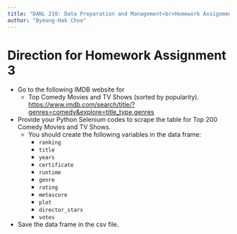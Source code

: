 ```yaml
---
title: "DANL 210: Data Preparation and Management<br>Homework Assignment 3"
author: "Byeong-Hak Choe"
---
```


# Direction for Homework Assignment 3

- Go to the following IMDB website for 
  - Top Comedy Movies and TV Shows (sorted by popularity).
[https://www.imdb.com/search/title/?genres=comedy&explore=title_type,genres](https://www.imdb.com/search/title/?genres=comedy&explore=title_type,genres)
 

- Provide your Python Selenium codes to scrape the table for Top 200 Comedy Movies and TV Shows. 
  - You should create the following variables in the data frame:
    - `ranking`	
    - `title`	
    - `years`	
    - `certificate`	
    - `runtime`	
    - `genre`	
    - `rating`	
    - `metascore`	
    - `plot`	
    - `director_stars`	     
    - `votes`


- Save the data frame in the csv file.
